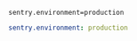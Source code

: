 ```properties {tabTitle:"application.properties"}
sentry.environment=production
```

```yaml {tabTitle:"application.yml"}
sentry.environment: production
```
